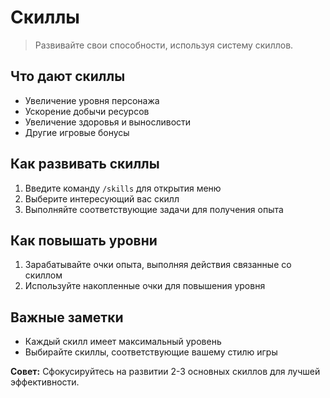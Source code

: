 # Скиллы

> Развивайте свои способности, используя систему скиллов.

## Что дают скиллы

- Увеличение уровня персонажа
- Ускорение добычи ресурсов
- Увеличение здоровья и выносливости
- Другие игровые бонусы

## Как развивать скиллы

1. Введите команду ```/skills``` для открытия меню
2. Выберите интересующий вас скилл
3. Выполняйте соответствующие задачи для получения опыта

## Как повышать уровни

1. Зарабатывайте очки опыта, выполняя действия связанные со скиллом
2. Используйте накопленные очки для повышения уровня

## Важные заметки

- Каждый скилл имеет максимальный уровень
- Выбирайте скиллы, соответствующие вашему стилю игры

**Совет:** Сфокусируйтесь на развитии 2-3 основных скиллов для лучшей эффективности.
